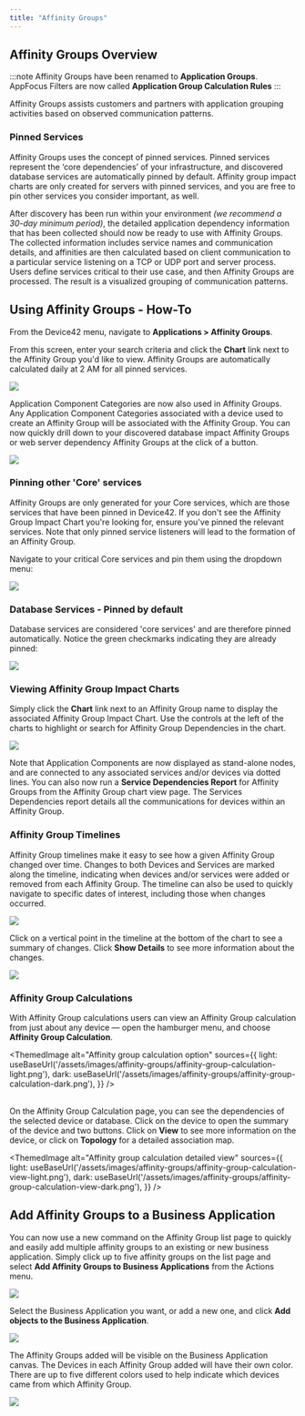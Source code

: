 ```yaml
---
title: "Affinity Groups"
---
```



## Affinity Groups Overview

:::note
Affinity Groups have been renamed to **Application Groups**. AppFocus Filters are now called **Application Group Calculation Rules**
:::

Affinity Groups assists customers and partners with application grouping activities based on observed communication patterns.

### Pinned Services

Affinity Groups uses the concept of pinned services. Pinned services represent the ‘core dependencies’ of your infrastructure, and discovered database services are automatically pinned by default. Affinity group impact charts are only created for servers with pinned services, and you are free to pin other services you consider important, as well.

After discovery has been run within your environment _(we recommend a 30-day minimum period)_, the detailed application dependency information that has been collected should now be ready to use with Affinity Groups. The collected information includes service names and communication details, and affinities are then calculated based on client communication to a particular service listening on a TCP or UDP port and server process. Users define services critical to their use case, and then Affinity Groups are processed. The result is a visualized grouping of communication patterns.

## Using Affinity Groups - How-To

From the Device42 menu, navigate to **Applications > Affinity Groups**.

From this screen, enter your search criteria and click the **Chart** link next to the Affinity Group you'd like to view. Affinity Groups are automatically calculated daily at 2 AM for all pinned services.

![](/assets/images/WEB-721_Affinity_Groups_Pic1.png)

Application Component Categories are now also used in Affinity Groups. Any Application Component Categories associated with a device used to create an Affinity Group will be associated with the Affinity Group. You can now quickly drill down to your discovered database impact Affinity Groups or web server dependency Affinity Groups at the click of a button.

![](/assets/images/WEB-721_Affinity_Groups_Pic2.png)

### Pinning other 'Core' services

Affinity Groups are only generated for your Core services, which are those services that have been pinned in Device42. If you don't see the Affinity Group Impact Chart you're looking for, ensure you've pinned the relevant services. Note that only pinned service listeners will lead to the formation of an Affinity Group.

Navigate to your critical Core services and pin them using the dropdown menu:

![](/assets/images/Screen-Shot-2022-05-29-at-7.47.50-PM.png)

### Database Services - Pinned by default

Database services are considered 'core services' and are therefore pinned automatically. Notice the green checkmarks indicating they are already pinned:

![](/assets/images/WEB-721_Affinity_Groups_Pic4.png)

### Viewing Affinity Group Impact Charts

Simply click the **Chart** link next to an Affinity Group name to display the associated Affinity Group Impact Chart. Use the controls at the left of the charts to highlight or search for Affinity Group Dependencies in the chart.

![](/assets/images/18.04.00_affinity-groups-chart-1.png)  

Note that Application Components are now displayed as stand-alone nodes, and are connected to any associated services and/or devices via dotted lines. You can also now run a **Service Dependencies Report** for Affinity Groups from the Affinity Group chart view page. The Services Dependencies report details all the communications for devices within an Affinity Group.

### Affinity Group Timelines

Affinity Group timelines make it easy to see how a given Affinity Group changed over time. Changes to both Devices and Services are marked along the timeline, indicating when devices and/or services were added or removed from each Affinity Group. The timeline can also be used to quickly navigate to specific dates of interest, including those when changes occurred.

![](/assets/images/18.04.00_affinity-groups-timeline-1.png)

Click on a vertical point in the timeline at the bottom of the chart to see a summary of changes. Click **Show Details** to see more information about the changes.

![](/assets/images/18.04.00_affinity-groups-timeline-2.png)

### Affinity Group Calculations

With Affinity Group calculations users can view an Affinity Group calculation from just about any device — open the hamburger menu, and choose **Affinity Group Calculation**.

<ThemedImage
  alt="Affinity group calculation option"
  sources={{
    light: useBaseUrl('/assets/images/affinity-groups/affinity-group-calculation-light.png'),
    dark: useBaseUrl('/assets/images/affinity-groups/affinity-group-calculation-dark.png'),
  }}
/>
<br/><br/>

On the Affinity Group Calculation page, you can see the dependencies of the selected device or database. Click on the device to open the summary of the device and two buttons. Click on **View** to see more information on the device, or click on **Topology** for a detailed association map.

<ThemedImage
  alt="Affinity group calculation detailed view"
  sources={{
    light: useBaseUrl('/assets/images/affinity-groups/affinity-group-calculation-view-light.png'),
    dark: useBaseUrl('/assets/images/affinity-groups/affinity-group-calculation-view-dark.png'),
  }}
/>

## Add Affinity Groups to a Business Application

You can now use a new command on the Affinity Group list page to quickly and easily add multiple affinity groups to an existing or new business application. Simply click up to five affinity groups on the list page and select **Add Affinity Groups to Business Applications** from the Actions menu.

![](/assets/images/WEB-721_Affinity_Groups_Pic9.png)

Select the Business Application you want, or add a new one, and click **Add objects to the Business Application**.

![](/assets/images/WEB-721_Affinity_Groups_Pic10.png)

The Affinity Groups added will be visible on the Business Application canvas. The Devices in each Affinity Group added will have their own color. There are up to five different colors used to help indicate which devices came from which Affinity Group.

![](/assets/images/WEB-721_Affinity_Groups_Pic11.png)
